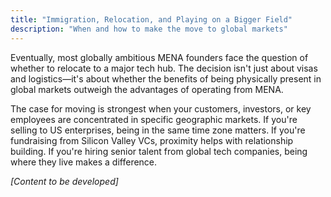 ```yaml
---
title: "Immigration, Relocation, and Playing on a Bigger Field"
description: "When and how to make the move to global markets"
---
```


Eventually, most globally ambitious MENA founders face the question of whether to relocate to a major tech hub. The decision isn't just about visas and logistics—it's about whether the benefits of being physically present in global markets outweigh the advantages of operating from MENA.

The case for moving is strongest when your customers, investors, or key employees are concentrated in specific geographic markets. If you're selling to US enterprises, being in the same time zone matters. If you're fundraising from Silicon Valley VCs, proximity helps with relationship building. If you're hiring senior talent from global tech companies, being where they live makes a difference.

*[Content to be developed]*